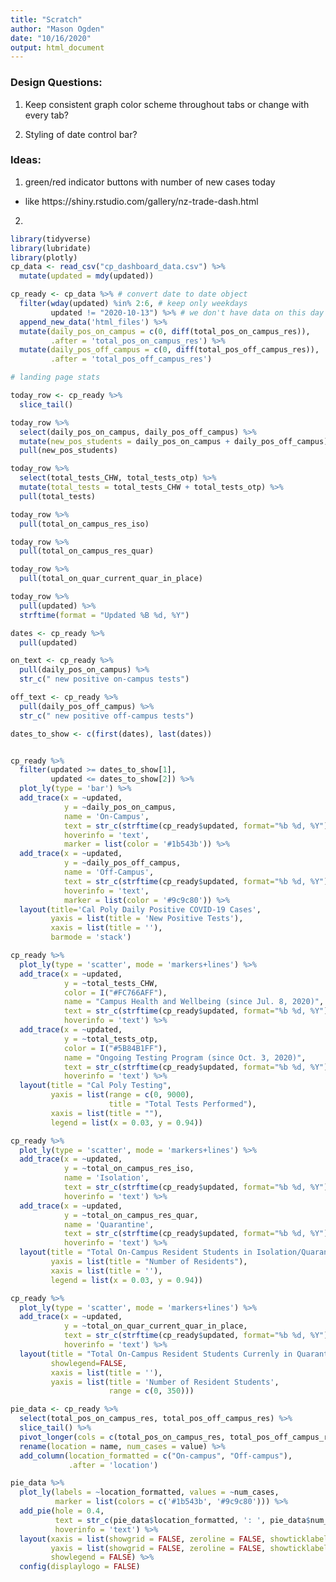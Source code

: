 ```yaml
---
title: "Scratch"
author: "Mason Ogden"
date: "10/16/2020"
output: html_document
---
```


### Design Questions:

1. Keep consistent graph color scheme throughout tabs or change with every tab?

2. Styling of date control bar?

### Ideas:

1. green/red indicator buttons with number of new cases today

  + like https://shiny.rstudio.com/gallery/nz-trade-dash.html
  
2. 

```r
library(tidyverse)
library(lubridate)
library(plotly)
cp_data <- read_csv("cp_dashboard_data.csv") %>%
  mutate(updated = mdy(updated))
```

```r
cp_ready <- cp_data %>% # convert date to date object
  filter(wday(updated) %in% 2:6, # keep only weekdays
         updated != "2020-10-13") %>% # we don't have data on this day
  append_new_data('html_files') %>%
  mutate(daily_pos_on_campus = c(0, diff(total_pos_on_campus_res)),
         .after = 'total_pos_on_campus_res') %>%
  mutate(daily_pos_off_campus = c(0, diff(total_pos_off_campus_res)),
         .after = 'total_pos_off_campus_res')
```

```r
# landing page stats

today_row <- cp_ready %>%
  slice_tail()

today_row %>%
  select(daily_pos_on_campus, daily_pos_off_campus) %>%
  mutate(new_pos_students = daily_pos_on_campus + daily_pos_off_campus) %>%
  pull(new_pos_students)

today_row %>%
  select(total_tests_CHW, total_tests_otp) %>%
  mutate(total_tests = total_tests_CHW + total_tests_otp) %>%
  pull(total_tests)

today_row %>%
  pull(total_on_campus_res_iso)

today_row %>%
  pull(total_on_campus_res_quar)

today_row %>%
  pull(total_on_quar_current_quar_in_place)

today_row %>%
  pull(updated) %>%
  strftime(format = "Updated %B %d, %Y")
```


```r
dates <- cp_ready %>%
  pull(updated)

on_text <- cp_ready %>%
  pull(daily_pos_on_campus) %>%
  str_c(" new positive on-campus tests")

off_text <- cp_ready %>%
  pull(daily_pos_off_campus) %>%
  str_c(" new positive off-campus tests")

dates_to_show <- c(first(dates), last(dates))


cp_ready %>%
  filter(updated >= dates_to_show[1],
         updated <= dates_to_show[2]) %>%
  plot_ly(type = 'bar') %>%
  add_trace(x = ~updated,
            y = ~daily_pos_on_campus,
            name = 'On-Campus',
            text = str_c(strftime(cp_ready$updated, format="%b %d, %Y"), ':\n', cp_ready$daily_pos_on_campus, " new positive on-campus tests"),
            hoverinfo = 'text',
            marker = list(color = '#1b543b')) %>%
  add_trace(x = ~updated,
            y = ~daily_pos_off_campus,
            name = 'Off-Campus',
            text = str_c(strftime(cp_ready$updated, format="%b %d, %Y"), ':\n', cp_ready$daily_pos_off_campus, " new positive off-campus tests"),
            hoverinfo = 'text',
            marker = list(color = '#9c9c80')) %>%
  layout(title='Cal Poly Daily Positive COVID-19 Cases',
         yaxis = list(title = 'New Positive Tests'),
         xaxis = list(title = ''),
         barmode = 'stack')
```

```r
cp_ready %>%
  plot_ly(type = 'scatter', mode = 'markers+lines') %>%
  add_trace(x = ~updated, 
            y = ~total_tests_CHW,
            color = I("#FC766AFF"),
            name = "Campus Health and Wellbeing (since Jul. 8, 2020)",
            text = str_c(strftime(cp_ready$updated, format="%b %d, %Y"), ':\n', cp_ready$total_tests_CHW, ' total CHW tests performed'),
            hoverinfo = 'text') %>%
  add_trace(x = ~updated,
            y = ~total_tests_otp,
            color = I("#5B84B1FF"),
            name = "Ongoing Testing Program (since Oct. 3, 2020)",
            text = str_c(strftime(cp_ready$updated, format="%b %d, %Y"), ':\n', cp_ready$total_tests_otp, ' total OTP tests performed'),
            hoverinfo = 'text') %>%
  layout(title = "Cal Poly Testing",
         yaxis = list(range = c(0, 9000),
                      title = "Total Tests Performed"),
         xaxis = list(title = ""),
         legend = list(x = 0.03, y = 0.94))
```

```r
cp_ready %>%
  plot_ly(type = 'scatter', mode = 'markers+lines') %>%
  add_trace(x = ~updated,
            y = ~total_on_campus_res_iso,
            name = 'Isolation', 
            text = str_c(strftime(cp_ready$updated, format="%b %d, %Y"), ':\n', cp_ready$total_on_campus_res_iso, ' total residents in isolation'),
            hoverinfo = 'text') %>%
  add_trace(x = ~updated,
            y = ~total_on_campus_res_quar,
            name = 'Quarantine', 
            text = str_c(strftime(cp_ready$updated, format="%b %d, %Y"), ':\n', cp_ready$total_on_campus_res_quar, ' total residents in isolation'),
            hoverinfo = 'text') %>%
  layout(title = "Total On-Campus Resident Students in Isolation/Quarantine",
         yaxis = list(title = "Number of Residents"),
         xaxis = list(title = ''),
         legend = list(x = 0.03, y = 0.94))
```

```r
cp_ready %>%
  plot_ly(type = 'scatter', mode = 'markers+lines') %>%
  add_trace(x = ~updated,
            y = ~total_on_quar_current_quar_in_place,
            text = str_c(strftime(cp_ready$updated, format="%b %d, %Y"), ':\n', cp_ready$total_on_quar_current_quar_in_place, ' total resident students'),
            hoverinfo = 'text') %>%
  layout(title = "Total On-Campus Resident Students Currenly in Quarantine in Place",
         showlegend=FALSE,
         xaxis = list(title = ''),
         yaxis = list(title = 'Number of Resident Students',
                      range = c(0, 350)))
```

```r
pie_data <- cp_ready %>%
  select(total_pos_on_campus_res, total_pos_off_campus_res) %>%
  slice_tail() %>%
  pivot_longer(cols = c(total_pos_on_campus_res, total_pos_off_campus_res)) %>%
  rename(location = name, num_cases = value) %>%
  add_column(location_formatted = c("On-campus", "Off-campus"),
             .after = 'location')

pie_data %>%
  plot_ly(labels = ~location_formatted, values = ~num_cases,
          marker = list(colors = c('#1b543b', '#9c9c80'))) %>%
  add_pie(hole = 0.4,
          text = str_c(pie_data$location_formatted, ': ', pie_data$num_cases),
          hoverinfo = 'text') %>%
  layout(xaxis = list(showgrid = FALSE, zeroline = FALSE, showticklabels = FALSE),
         yaxis = list(showgrid = FALSE, zeroline = FALSE, showticklabels = FALSE),
         showlegend = FALSE) %>%
  config(displaylogo = FALSE)
```


